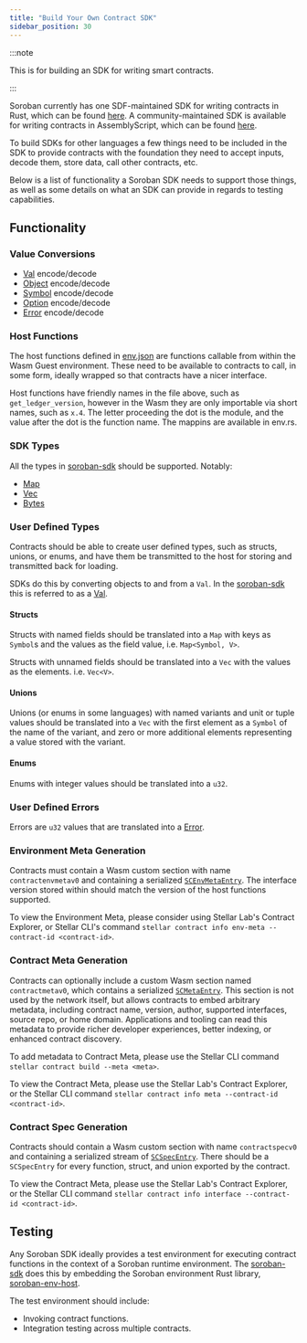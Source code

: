 ```yaml
---
title: "Build Your Own Contract SDK"
sidebar_position: 30
---
```


:::note

This is for building an SDK for writing smart contracts.

:::

Soroban currently has one SDF-maintained SDK for writing contracts in Rust, which can be found [here][soroban-sdk]. A community-maintained SDK is available for writing contracts in AssemblyScript, which can be found [here][as-soroban-sdk].

To build SDKs for other languages a few things need to be included in the SDK to provide contracts with the foundation they need to accept inputs, decode them, store data, call other contracts, etc.

Below is a list of functionality a Soroban SDK needs to support those things, as well as some details on what an SDK can provide in regards to testing capabilities.

## Functionality

### Value Conversions

- [Val] encode/decode
- [Object] encode/decode
- [Symbol] encode/decode
- [Option] encode/decode
- [Error] encode/decode

### Host Functions

The host functions defined in [env.json] are functions callable from within the Wasm Guest environment. These need to be available to contracts to call, in some form, ideally wrapped so that contracts have a nicer interface.

Host functions have friendly names in the file above, such as `get_ledger_version`, however in the Wasm they are only importable via short names, such as `x.4`. The letter proceeding the dot is the module, and the value after the dot is the function name. The mappins are available in env.rs.

### SDK Types

All the types in [soroban-sdk](https://docs.rs/soroban-sdk) should be supported. Notably:

- [Map]
- [Vec]
- [Bytes]

### User Defined Types

Contracts should be able to create user defined types, such as structs, unions, or enums, and have them be transmitted to the host for storing and transmitted back for loading.

SDKs do this by converting objects to and from a `Val`. In the [soroban-sdk] this is referred to as a [Val].

#### Structs

Structs with named fields should be translated into a `Map` with keys as `Symbol`s and the values as the field value, i.e. `Map<Symbol, V>`.

Structs with unnamed fields should be translated into a `Vec` with the values as the elements. i.e. `Vec<V>`.

#### Unions

Unions (or enums in some languages) with named variants and unit or tuple values should be translated into a `Vec` with the first element as a `Symbol` of the name of the variant, and zero or more additional elements representing a value stored with the variant.

#### Enums

Enums with integer values should be translated into a `u32`.

### User Defined Errors

Errors are `u32` values that are translated into a [Error].

### Environment Meta Generation

Contracts must contain a Wasm custom section with name `contractenvmetav0` and containing a serialized [`SCEnvMetaEntry`]. The interface version stored within should match the version of the host functions supported.

To view the Environment Meta, please consider using Stellar Lab's Contract Explorer, or Stellar CLI's command `stellar contract info env-meta --contract-id <contract-id>`.

### Contract Meta Generation

Contracts can optionally include a custom Wasm section named `contractmetav0`, which contains a serialized [`SCMetaEntry`]. This section is not used by the network itself, but allows contracts to embed arbitrary metadata, including contract name, version, author, supported interfaces, source repo, or home domain. Applications and tooling can read this metadata to provide richer developer experiences, better indexing, or enhanced contract discovery.

To add metadata to Contract Meta, please use the Stellar CLI command `stellar contract build --meta <meta>`.

To view the Contract Meta, please use the Stellar Lab's Contract Explorer, or the Stellar CLI command `stellar contract info meta --contract-id <contract-id>`.

### Contract Spec Generation

Contracts should contain a Wasm custom section with name `contractspecv0` and containing a serialized stream of [`SCSpecEntry`]. There should be a `SCSpecEntry` for every function, struct, and union exported by the contract.

To view the Contract Meta, please use the Stellar Lab's Contract Explorer, or the Stellar CLI command `stellar contract info interface --contract-id <contract-id>`.

## Testing

Any Soroban SDK ideally provides a test environment for executing contract functions in the context of a Soroban runtime environment. The [soroban-sdk] does this by embedding the Soroban environment Rust library, [soroban-env-host].

The test environment should include:

- Invoking contract functions.
- Integration testing across multiple contracts.

[soroban-sdk]: https://docs.rs/soroban-sdk
[as-soroban-sdk]: https://github.com/Soneso/as-soroban-sdk
[soroban-env-host]: https://github.com/stellar/rs-soroban-env
[val]: https://github.com/stellar/rs-soroban-env/blob/main/soroban-env-common/src/val.rs
[error]: https://github.com/stellar/rs-soroban-env/blob/main/soroban-env-common/src/error.rs
[object]: https://github.com/stellar/rs-soroban-env/blob/main/soroban-env-common/src/object.rs
[symbol]: https://github.com/stellar/rs-soroban-env/blob/main/soroban-env-common/src/symbol.rs
[option]: https://github.com/stellar/rs-soroban-env/blob/main/soroban-env-common/src/option.rs
[env.json]: https://github.com/stellar/rs-soroban-env/blob/main/soroban-env-common/env.json
[map]: https://github.com/stellar/rs-soroban-sdk/blob/main/soroban-sdk/src/map.rs
[vec]: https://github.com/stellar/rs-soroban-sdk/blob/main/soroban-sdk/src/vec.rs
[bytes]: https://github.com/stellar/rs-soroban-sdk/blob/main/soroban-sdk/src/bytes.rs
[`scenvmetaentry`]: https://github.com/stellar/stellar-xdr/blob/next/Stellar-contract-env-meta.x
[`scspecentry`]: https://github.com/stellar/stellar-xdr/blob/next/Stellar-contract-spec.x
[`scmetaentry`]: https://github.com/stellar/stellar-xdr/blob/next/Stellar-contract-meta.x
